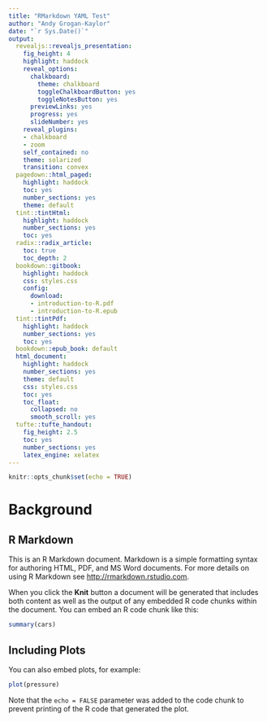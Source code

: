 ```yaml
---
title: "RMarkdown YAML Test"
author: "Andy Grogan-Kaylor"
date: "`r Sys.Date()`"
output:
  revealjs::revealjs_presentation:
    fig_height: 4
    highlight: haddock
    reveal_options:
      chalkboard:
        theme: chalkboard
        toggleChalkboardButton: yes
        toggleNotesButton: yes
      previewLinks: yes
      progress: yes
      slideNumber: yes
    reveal_plugins:
    - chalkboard
    - zoom
    self_contained: no
    theme: solarized
    transition: convex
  pagedown::html_paged: 
    highlight: haddock
    toc: yes
    number_sections: yes
    theme: default
  tint::tintHtml:
    highlight: haddock
    number_sections: yes
    toc: yes
  radix::radix_article:
    toc: true
    toc_depth: 2
  bookdown::gitbook:
    highlight: haddock
    css: styles.css
    config:
      download:
      - introduction-to-R.pdf
      - introduction-to-R.epub
  tint::tintPdf:
    highlight: haddock
    number_sections: yes
    toc: yes
  bookdown::epub_book: default  
  html_document:
    highlight: haddock
    number_sections: yes
    theme: default
    css: styles.css
    toc: yes
    toc_float:
      collapsed: no
      smooth_scroll: yes
  tufte::tufte_handout:
    fig_height: 2.5
    toc: yes
    number_sections: yes
    latex_engine: xelatex
---
```


```r

knitr::opts_chunk$set(echo = TRUE)

```

# Background

## R Markdown

This is an R Markdown document. Markdown is a simple formatting syntax for authoring HTML, PDF, and MS Word documents. For more details on using R Markdown see <http://rmarkdown.rstudio.com>.

When you click the **Knit** button a document will be generated that includes both content as well as the output of any embedded R code chunks within the document. You can embed an R code chunk like this:

```r
summary(cars)
```

## Including Plots

You can also embed plots, for example:

```r
plot(pressure)
```

Note that the `echo = FALSE` parameter was added to the code chunk to prevent printing of the R code that generated the plot.
